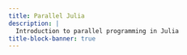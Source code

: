 ```yaml
---
title: Parallel Julia
description: |
  Introduction to parallel programming in Julia
title-block-banner: true
---
```

